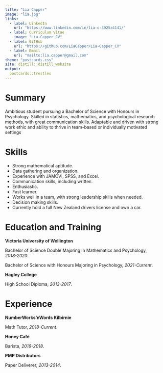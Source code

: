 ```yaml
---
title: "Lia Capper"
image: "lia.jpg"
links:
  - label: LinkedIn
    url: "https://www.linkedin.com/in/lia-c-3925a4141/"
  - label: Curriculum Vitae
    image: "Lia-Capper_CV"
  - label: GitHub
    url: "https://github.com/LiaCapper/Lia-Capper_CV"
  - label: Email
    url: "mailto:lia.capper@gmail.com"
theme: "postcards.css"
site: distill::distill_website
output:
  postcards::trestles
---
```

 
# Summary
Ambitious student pursuing a Bachelor of Science with Honours in Psychology. Skilled in statistics, mathematics, and psychological research methods, with great communication skills. Adaptable and driven with strong work ethic and ability to thrive in team-based or individually motivated settings

# Skills

* Strong mathematical aptitude.
* Data gathering and organization.
* Experience with JAMOVI, SPSS, and Excel.
* Communication skills, including written.
* Enthusiastic.
* Fast learner.
* Works well in a team, with strong leadership skills when needed.
* Decision making skills.
* Currently hold a full New Zealand drivers license and own a car.



# Education and Training



**Victoria University of Wellington**

Bachelor of Science Double Majoring in Mathematics and Psychology, *2018-2020*.


Bachelor of Science with Honours Majoring in Psychology, *2021-Current*.



**Hagley College**

High School Diploma, *2013-2017*.



# Experience



**NumberWorks’nWords Kilbirnie**

Math Tutor, *2018-Current*.



**Honey Café**

Barista, *2016-2018*.



**PMP Distributors**

Paper Deliverer, *2013-2014*.